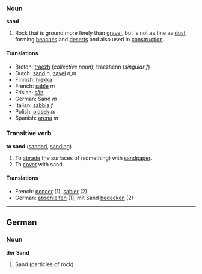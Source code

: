 === Noun ===

'''sand'''

#Rock that is ground more finely than [[gravel]], but is not as fine as [[dust]], forming [[beach]]es and [[desert]]s and also used in [[construction]].

==== Translations ====
*Breton: [[traezh]] (''collective noun''); traezhenn (''singular f'')
*Dutch: [[zand]] ''n'', [[zavel]] ''n'',''m''
*Finnish: [[hiekka]]
*French: [[sable]] ''m''
*Frisian: [[sân]]
*German: Sand ''m''
*Italian: [[sabbia]] ''f''
*Polish: [[piasek]] ''m''
*Spanish: [[arena]] ''m''

===Transitive verb===
'''to sand''' ([[sanded]], [[sanding]])

# To [[abrade]] the surfaces of (something) with [[sandpaper]].
# To [[cover]] with sand.

==== Translations ====
*French: [[poncer]] (1), [[sabler]] (2)
*German: [[abschleifen]] (1), mit Sand [[bedecken]] (2)

----
==German==
===Noun===
'''der Sand'''
#Sand (particles of rock)